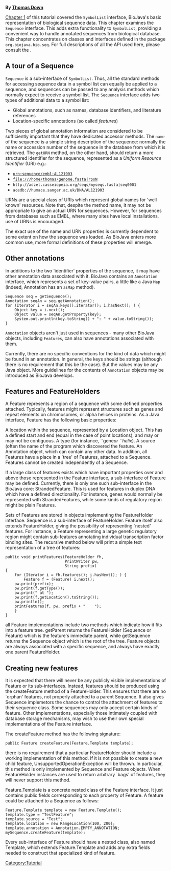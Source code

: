'''By [mailto:td2@sanger.ac.uk Thomas Down]'''

[[BioJava:Tutorial:Symbols and SymbolLists|Chapter 1]] of this tutorial covered the <code>SymbolList</code> interface, BioJava's basic representation of biological sequence data. This chapter examines the <code>Sequence</code> interface. This adds extra functionality to <code>SymbolList</code>, providing a convenient way to handle annotated sequences from biological database. This chapter concentrates on classes and interfaces defined in the package <code>org.biojava.bio.seq</code>. For full descriptions of all the API used here, please consult the {{JavaDoc:Documentation}}. 


== A tour of a Sequence ==

<code>Sequence</code> is a sub-interface of <code>SymbolList</code>. Thus, all the standard methods for accessing sequence data in a symbol list can equally be applied to a sequence, and sequences can be passed to any analysis methods which normally expect to receive a symbol list. The <code>Sequence</code> interface adds two types of additional data to a symbol list: 

* Global annotations, such as names, database identifiers, and literature references 
* Location-specific annotations (so called ''features'') 

Two pieces of global annotation information are considered to be sufficiently important that they have dedicated accessor methods. The <code>name</code> of the sequence is a simple string description of the sequence: normally the name or accession number of the sequence in the database from which it is retrieved. The <code>getURN</code> method, on the other hand, should return a more structured identifier for the sequence, represented as a ''Uniform Resource Identifier'' (URI) e.g.: 

* <code>urn:sequence/embl:AL121903</code>
* <code>file:///home/thomas/genome.fasta|rpoN</code>
* <code><nowiki>http://adzel.casseiopeia.org/seqs/myseqs.fasta|seq0001</nowiki></code> 
* <code>acedb://humace.sanger.ac.uk/DNA/AL121903</code>

URNs are a special class of URIs which represent global names for 'well known' resources. Note that, despite the method name, it may not be appropriate to give an actual URN for sequences. However, for sequences from databases such as EMBL, where many sites have local installations, use of URNs is encouraged. 

The exact use of the name and URN properties is currently dependent to some extent on how the sequence was loaded. As BioJava enters more common use, more formal definitions of these properties will emerge.

== Other annotations ==
In additions to the two 'identifier' properties of the sequence, it may have other annotation data associated with it. BioJava contains an <code>Annotation</code> interface, which represents a set of key-value pairs, a little like a Java <code>Map</code> (indeed, Annotation has an <code>asMap</code> method). 

<pre>Sequence seq = getSequence();
Annotation seqAn = seq.getAnnotation();
for (Iterator i = seqAn.keys().iterator(); i.hasNext(); ) {
    Object key = i.next();
    Object value = seqAn.getProperty(key);
    System.out.println(key.toString() + ": " + value.toString());
}</pre>

<code>Annotation</code> objects aren't just used in sequences - many other BioJava objects, including <code>Features</code>, can also have annotations associated with them. 

Currently, there are no specific conventions for the kind of data which might be found in an annotation. In general, the keys should be strings (although there is no requirement that this be the case). But the values may be any Java object. More guidelines for the contents of <code>Annotation</code> objects may be introduced as BioJava develops.

== Features and FeatureHolders ==

A Feature represents a region of a sequence with some defined properties attached. Typically, features might represent structures such as genes and repeat elements on chromosomes, or alpha helices in proteins. As a Java interface, Feature has the following basic properties: 

A location within the sequence, represented by a Location object. This has a defined start and end (equal in the case of point locations), and may or may not be contiguous. 
A type (for instance, ``gene'' or ``helix''). 
A source (often the name of the program which discovered the feature. 
An Annotation object, which can contain any other data. 
In addition, all Features have a place in a `tree' of Features, attached to a Sequence. Features cannot be created independently of a Sequence. 

If a large class of features exists which have important properties over and above those represented in the Feature interface, a sub-interface of Feature may be defined. Currently, there is only one such sub-interface in the BioJava core: StrandedFeature. This is used for features in duplex DNA which have a defined directionality. For instance, genes would normally be represented with StrandedFeatures, while some kinds of regulatory region might be plain Features. 

Sets of Features are stored in objects implementing the FeatureHolder interface. Sequence is a sub-interface of FeatureHolder. Feature itself also extends FeatureHolder, giving the possibility of representing `nested' features. For instance, a Feature representing a large genetic regulatory region might contain sub-features annotating individual transcription factor binding sites. The recursive method below will print a simple text representation of a tree of features: 

<pre>public void printFeatures(FeatureHolder fh, 
                          PrintWriter pw,
                          String prefix)
{
    for (Iterator i = fh.features(); i.hasNext(); ) {
        Feature f = (Feature) i.next();
	pw.print(prefix);
	pw.print(f.getType());
	pw.print(" at ");
	pw.print(f.getLocation().toString());
	pw.println();
	printFeatures(f, pw, prefix + "    ");
    }
}</pre>

all Feature implementations include two methods which indicate how it fits into a feature tree. getParent returns the FeatureHolder (Sequence or Feature) which is the feature's immediate parent, while getSequence returns the Sequence object which is the root of the tree. Feature objects are always associated with a specific sequence, and always have exactly one parent FeatureHolder. 

== Creating new features ==

It is expected that there will never be any publicly visible implementations of Feature or its sub-interfaces. Instead, features should be produced using the createFeature method of a FeatureHolder. This ensures that there are no `orphan' features, not properly attached to a parent Sequence. It also gives Sequence implemetors the chance to control the attachment of features to their sequence class. Some sequences may only accept certain kinds of feature. Other implementations, especially those intimately coupled with database storage mechanisms, may wish to use their own special implementations of the Feature interface. 

The createFeature method has the following signature:

<pre>public Feature createFeature(Feature.Template template);</pre>

there is no requirement that a particular FeatureHolder should include a working implementation of this method. If it is not possible to create a new child feature, UnsupportedOperationException will be thrown. In particular, this method is only implemented by Sequence and Feature objects. When FeatureHolder instances are used to return arbitrary `bags' of features, they will never support this method. 

Feature.Template is a concrete nested class of the Feature interface. It just contains public fields corresponding to each property of Feature. A feature could be attached to a Sequence as follows: 

<pre>Feature.Template template = new Feature.Template();
template.type = "TestFeature";
template.source = "Test";
template.location = new RangeLocation(100, 200);
template.annotation = Annotation.EMPTY_ANNOTATION;
mySequence.createFeature(template);</pre>

Every sub-interface of Feature should have a nested class, also named Template, which extends Feature.Template and adds any extra fields needed to construct that specialized kind of feature. 

{{Tutorial:Footer}}
[[Category:Tutorial]]